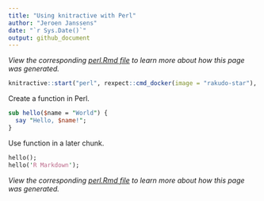```yaml
---
title: "Using knitractive with Perl"
author: "Jeroen Janssens"
date: "`r Sys.Date()`"
output: github_document
---
```


*View the corresponding [perl.Rmd file](https://raw.githubusercontent.com/datascienceworkshops/knitractive/master/vignettes/examples/perl.Rmd) to learn more about how this page was generated.*

```r
knitractive::start("perl", rexpect::cmd_docker(image = "rakudo-star"), prompt = "^(>|\\*)$")
```

Create a function in Perl.

```perl
sub hello($name = "World") {
  say "Hello, $name!";
}
```

Use function in a later chunk.

```perl
hello();
hello('R Markdown');
```


*View the corresponding [perl.Rmd file](https://raw.githubusercontent.com/datascienceworkshops/knitractive/master/vignettes/examples/perl.Rmd) to learn more about how this page was generated.*
